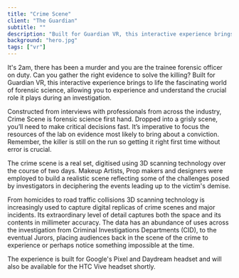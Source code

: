 ```yaml
---
title: "Crime Scene"
client: "The Guardian"
subtitle: ""
description: "Built for Guardian VR, this interactive experience brings to life the fascinating world of forensic science, allowing you to experience and understand the crucial role it plays during an investigation."
background: "hero.jpg"
tags: ["vr"]
---
```



It's 2am, there has been a murder and you are the trainee forensic officer on duty. Can you gather the right evidence to solve the killing? Built for Guardian VR, this interactive experience brings to life the fascinating world of forensic science, allowing you to experience and understand the crucial role it plays during an investigation.

<ImageMagic href="crime-scene-03.jpg" />
Constructed from interviews with professionals from across the industry, Crime Scene
is forensic science first hand. Dropped into a grisly scene, you’ll need to make
critical decisions fast. It’s imperative to focus the resources of the lab on evidence
most likely to bring about a conviction. Remember, the killer is still on the run
so getting it right first time without error is crucial.

The crime scene is a real set, digitised using 3D scanning technology over the course of two days. Makeup Artists, Prop makers and designers were employed to build a realistic scene reflecting some of the challenges posed by investigators in deciphering the events leading up to the victim's demise.

<ImageMagic href="crime-scene-05.jpg" />
<ImageMagic href="crime-scene-04.jpg" />
From homicides to road traffic collisions 3D scanning technology is increasingly
used to capture digital replicas of crime scenes and major incidents. Its
extraordinary level of detail captures both the space and its contents in
millimeter accuracy. The data has an abundance of uses across the investigation
from Criminal Investigations Departments (CID), to the eventual Jurors, placing
audiences back in the scene of the crime to experience or perhaps notice
something impossible at the time.

The experience is built for Google's Pixel and Daydream headset and will also be available for the HTC Vive headset shortly.

<ImageMagic href="crime-scene-01.jpg" />
